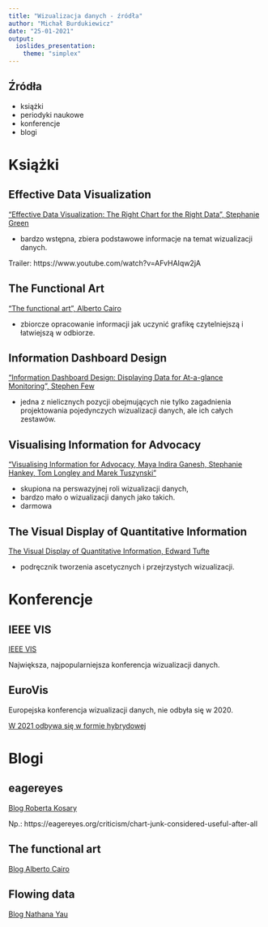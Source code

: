 ```yaml
---
title: "Wizualizacja danych - źródła"
author: "Michał Burdukiewicz"
date: "25-01-2021"
output: 
  ioslides_presentation:
    theme: "simplex"
---
```


<link href="https://fonts.googleapis.com/css?family=Montserrat&display=swap" rel="stylesheet">

<style>
slides > slide {
  font-family: 'Montserrat', sans-serif;
}

.center {
  display: block;
  margin-left: auto;
  margin-right: auto;

}


</style>

## Źródła

 - książki
 - periodyki naukowe
 - konferencje
 - blogi
 
# Książki

## Effective Data Visualization


["Effective Data Visualization: The Right Chart for the Right Data", Stephanie Green](https://stephanieevergreen.com/books/)

 - bardzo wstępna, zbiera podstawowe informacje na temat wizualizacji danych.
 
Trailer: https://www.youtube.com/watch?v=AFvHAIqw2jA

## The Functional Art

["The functional art", Alberto Cairo](http://www.thefunctionalart.com/p/about-book.html)

 - zbiorcze opracowanie informacji jak uczynić grafikę czytelniejszą i łatwiejszą w odbiorze.

## Information Dashboard Design

["Information Dashboard Design: Displaying Data for At-a-glance Monitoring", Stephen Few](http://www.perceptualedge.com/library.php#Books)

 - jedna z nielicznych pozycji obejmujących nie tylko zagadnienia projektowania pojedynczych wizualizacji danych, ale ich całych zestawów.
 
## Visualising Information for Advocacy

["Visualising Information for Advocacy, Maya Indira Ganesh, Stephanie Hankey, Tom Longley and Marek Tuszynski"](https://visualisingadvocacy.org/)

 - skupiona na perswazyjnej roli wizualizacji danych,
 - bardzo mało o wizualizacji danych jako takich.
 - darmowa

## The Visual Display of Quantitative Information

[The Visual Display of Quantitative Information, Edward Tufte](https://www.edwardtufte.com/tufte/books_vdqi)

 - podręcznik tworzenia ascetycznych i przejrzystych wizualizacji.

# Konferencje

## IEEE VIS

[IEEE VIS](http://ieeevis.org/year/2020/welcome)

Największa, najpopularniejsza konferencja wizualizacji danych.

## EuroVis

Europejska konferencja wizualizacji danych, nie odbyła się w 2020.

[W 2021 odbywa się w formie hybrydowej](https://www.eurovis.org/)

# Blogi

## eagereyes

[Blog Roberta Kosary](https://eagereyes.org/)

Np.: https://eagereyes.org/criticism/chart-junk-considered-useful-after-all

## The functional art

[Blog Alberto Cairo](http://www.thefunctionalart.com/)

## Flowing data

[Blog Nathana Yau](https://flowingdata.com/)


